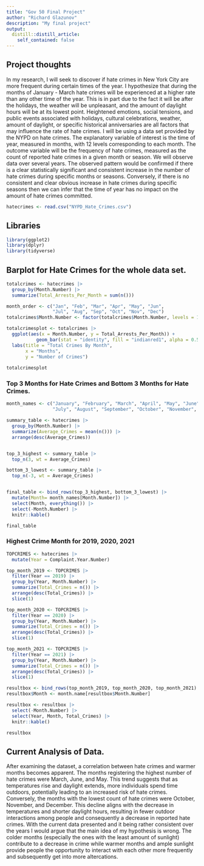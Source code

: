 ```yaml
---
title: "Gov 50 Final Project"
author: "Richard Glazunov"
description: "My final project"
output:
  distill::distill_article:
    self_contained: false
---
```




## Project thoughts

In my research, I will seek to discover if hate crimes in New York City are more frequent during certain times of the year. I hypothesize that during the months of January - March hate crimes will be experienced at a higher rate than any other time of the year. This is in part due to the fact it will be after the holidays, the weather will be unpleasant, and the amount of daylight hours will be at its lowest point. Heightened emotions, social tensions, and public events associated with holidays, cultural celebrations, weather, amount of daylight, or specific historical anniversaries are all factors that may influence the rate of hate crimes. I will be using a data set provided by the NYPD on hate crimes. The explanatory variable of interest is the time of year, measured in months, with 12 levels corresponding to each month. The outcome variable will be the frequency of hate crimes, measured as the count of reported hate crimes in a given month or season. We will observe data over several years. The observed pattern would be confirmed if there is a clear statistically significant and consistent increase in the number of hate crimes during specific months or seasons. Conversely, if there is no consistent and clear obvious increase in hate crimes during specific seasons then we can infer that the time of year has no impact on the amount of hate crimes committed. 

```r
hatecrimes <- read.csv("NYPD_Hate_Crimes.csv")
```
## Libraries

```r
library(ggplot2)
library(dplyr)
library(tidyverse)
```


## Barplot for Hate Crimes for the whole data set.

```r
totalcrimes <- hatecrimes |>
  group_by(Month.Number) |>
  summarize(Total_Arrests_Per_Month = sum(n())) 

month_order <- c("Jan", "Feb", "Mar", "Apr", "May", "Jun",
                 "Jul", "Aug", "Sep", "Oct", "Nov", "Dec")
totalcrimes$Month.Number <- factor(totalcrimes$Month.Number, levels = 1:12, labels = month_order)

totalcrimesplot <- totalcrimes |>
  ggplot(aes(x = Month.Number, y = Total_Arrests_Per_Month)) +
           geom_bar(stat = "identity", fill = "indianred1", alpha = 0.5) +
  labs(title = "Total Crimes By Month",
       x = "Months",
       y = "Number of Crimes")
  
totalcrimesplot
```


### Top 3 Months for Hate Crimes and Bottom 3 Months for Hate Crimes. 

```r

month_names <- c("January", "February", "March", "April", "May", "June",
                 "July", "August", "September", "October", "November", "December")

summary_table <- hatecrimes |>
  group_by(Month.Number) |>
  summarize(Average_Crimes = mean(n())) |>
  arrange(desc(Average_Crimes)) 


top_3_highest <- summary_table |>
  top_n(3, wt = Average_Crimes)

bottom_3_lowest <- summary_table |>
  top_n(-3, wt = Average_Crimes)


final_table <- bind_rows(top_3_highest, bottom_3_lowest) |>
  mutate(Month= month_names[Month.Number]) |>
  select(Month, everything()) |>
  select(-Month.Number) |>
  knitr::kable()

final_table
```

### Highest Crime Month for 2019, 2020, 2021  

```r
TOPCRIMES <- hatecrimes |>
  mutate(Year = Complaint.Year.Number)

top_month_2019 <- TOPCRIMES |>
  filter(Year == 2019) |>
  group_by(Year, Month.Number) |>
  summarize(Total_Crimes = n()) |>
  arrange(desc(Total_Crimes)) |>
  slice(1)

top_month_2020 <- TOPCRIMES |>
  filter(Year == 2020) |>
  group_by(Year, Month.Number) |>
  summarize(Total_Crimes = n()) |>
  arrange(desc(Total_Crimes)) |>
  slice(1)

top_month_2021 <- TOPCRIMES |>
  filter(Year == 2021) |>
  group_by(Year, Month.Number) |>
  summarize(Total_Crimes = n()) |>
  arrange(desc(Total_Crimes)) |>
  slice(1)

resultbox <- bind_rows(top_month_2019, top_month_2020, top_month_2021)
resultbox$Month <- month.name[resultbox$Month.Number]

resultbox <- resultbox |>
  select(-Month.Number) |>
  select(Year, Month, Total_Crimes) |>
  knitr::kable()

resultbox
```

## Current Analysis of Data.

After examining the dataset, a correlation between hate crimes and warmer months becomes apparent. The months registering the highest number of hate crimes were March, June, and May. This trend suggests that as temperatures rise and daylight extends, more individuals spend time outdoors, potentially leading to an increased risk of hate crimes. Conversely, the months with the lowest count of hate crimes were October, November, and December. This decline aligns with the decrease in temperatures and shorter daylight hours, resulting in fewer outdoor interactions among people and consequently a decrease in reported hate crimes. With the current data presented and it being rather consistent over the years I would argue that the main idea of my hypothesis is wrong. The colder months (especially the ones with the least amount of sunlight) contribute to a decrease in crime while warmer months and ample sunlight provide people the opportunity to interact with each other more frequently and subsequently get into more altercations. 
